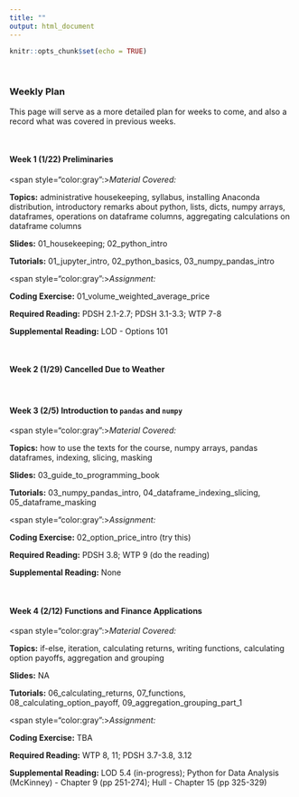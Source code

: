 ```yaml
---
title: ""
output: html_document
---
```


```r
knitr::opts_chunk$set(echo = TRUE)
```

&nbsp;

### **Weekly Plan**

This page will serve as a more detailed plan for weeks to come, and also a record what was covered in previous weeks.

&nbsp;


#### Week 1 (1/22) Preliminaries

<span style="color:gray":>*Material Covered:*</span> 

**Topics:** administrative housekeeping, syllabus, installing Anaconda distribution, introductory remarks about python, lists, dicts, numpy arrays, dataframes, operations on dataframe columns, aggregating calculations on dataframe columns

**Slides:** 01_housekeeping; 02_python_intro

**Tutorials:** 01_jupyter_intro, 02_python_basics, 03_numpy_pandas_intro

<span style="color:gray":>*Assignment:*</span> 

**Coding Exercise:** 01_volume_weighted_average_price

**Required Reading:** PDSH 2.1-2.7; PDSH 3.1-3.3; WTP 7-8

**Supplemental Reading:** LOD - Options 101

&nbsp;

#### Week 2 (1/29) Cancelled Due to Weather


<!-- <span style="color:gray":>*Material Covered:*</span>  -->

<!-- **Topics:** how to use the texts for the course, numpy arrays, pandas dataframes, indexing, slicing, masking -->

<!-- **Slides:** 03_guide_to_programming_book -->

<!-- **Tutorials:** 03_numpy_pandas_intro, 04_dataframe_indexing_slicing, 05_dataframe_masking (try to work through these on your own, but we will still go over them in class next time) -->

<!-- <span style="color:gray":>*Assignment:*</span>  -->

<!-- **Coding Exercise:** 02_option_price_intro (try this) -->

<!-- **Required Reading:** PDSH 3.8; WTP 9 (do the reading) -->

<!-- **Supplemental Reading:** None -->

&nbsp;

#### Week 3 (2/5) Introduction to `pandas` and `numpy`


<span style="color:gray":>*Material Covered:*</span> 

**Topics:** how to use the texts for the course, numpy arrays, pandas dataframes, indexing, slicing, masking

**Slides:** 03_guide_to_programming_book

**Tutorials:** 03_numpy_pandas_intro, 04_dataframe_indexing_slicing, 05_dataframe_masking

<span style="color:gray":>*Assignment:*</span> 

**Coding Exercise:** 02_option_price_intro (try this)

**Required Reading:** PDSH 3.8; WTP 9 (do the reading)

**Supplemental Reading:** None

&nbsp;


#### Week 4 (2/12) Functions and Finance Applications


<span style="color:gray":>*Material Covered:*</span> 

**Topics:** if-else, iteration, calculating returns, writing functions, calculating option payoffs, aggregation and grouping

**Slides:** NA

**Tutorials:** 06_calculating_returns, 07_functions, 08_calculating_option_payoff, 09_aggregation_grouping_part_1

<span style="color:gray":>*Assignment:*</span> 

**Coding Exercise:** TBA

**Required Reading:** WTP 8, 11; PDSH 3.7-3.8, 3.12

**Supplemental Reading:** LOD 5.4 (in-progress); Python for Data Analysis (McKinney) - Chapter 9 (pp 251-274); Hull - Chapter 15 (pp 325-329)

&nbsp;

